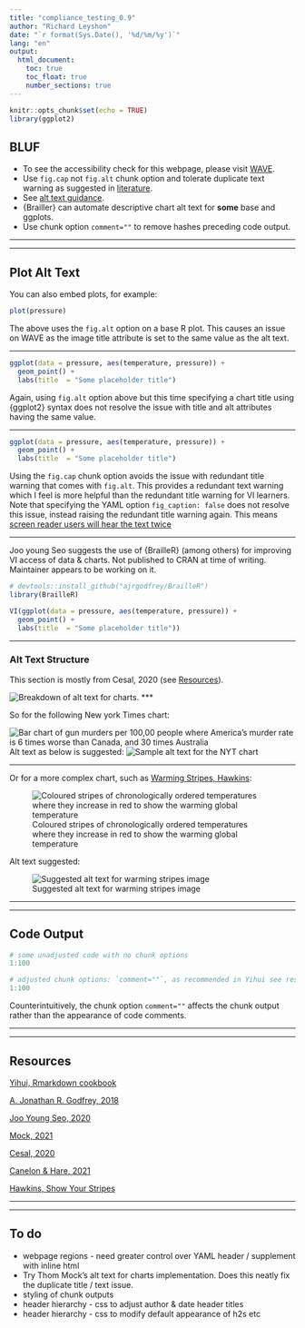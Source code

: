 ```yaml
---
title: "compliance_testing_0.9"
author: "Richard Leyshon"
date: "`r format(Sys.Date(), '%d/%m/%y')`"
lang: "en"
output:
  html_document:
    toc: true
    toc_float: true
    number_sections: true
---
```




```r
knitr::opts_chunk$set(echo = TRUE)
library(ggplot2)
```

## BLUF

* To see the accessibility check for this webpage, please visit [WAVE](https://wave.webaim.org/report#/https://datasciencecampus.github.io/DSCA_WCAG-2.1-Compliance/).  
* Use `fig.cap` not `fig.alt` chunk option and tolerate duplicate text warning as suggested in [literature](#res).  
* See [alt text guidance](#alt-guide).  
* {Brailler} can automate descriptive chart alt text for **some** base and ggplots.  
* Use chunk option `comment=""` to remove hashes preceding code output.

***
***

## Plot Alt Text

You can also embed plots, for example:

```r
plot(pressure)
```

The above uses the `fig.alt` option on a base R plot. This causes an issue on WAVE as the image title attribute is set to the same value as the alt text.

***

```r

ggplot(data = pressure, aes(temperature, pressure)) +
  geom_point() +
  labs(title  = "Some placeholder title")
```

Again, using `fig.alt` option above but this time specifying a chart title using {ggplot2} syntax does not resolve the issue with title and alt attributes having the same value. 

***

```r

ggplot(data = pressure, aes(temperature, pressure)) +
  geom_point() +
  labs(title  = "Some placeholder title")
```

Using the `fig.cap` chunk option avoids the issue with redundant title warning that comes with `fig.alt`. This provides a redundant text warning which I feel is more helpful than the redundant title warning for VI learners. Note that specifying the YAML option `fig_caption: false` does not resolve this issue, instead raising the redundant title warning again. This means [screen reader users will hear the text twice](https://r-resources.massey.ac.nz/rmarkdown/)

***

Joo young Seo suggests the use of {BrailleR} (among others) for improving VI access of data & charts. Not published to CRAN at time of writing. Maintainer appears to be working on it.

```r
# devtools::install_github("ajrgodfrey/BrailleR")
library(BrailleR)
```

```r

VI(ggplot(data = pressure, aes(temperature, pressure)) +
  geom_point() +
  labs(title  = "Some placeholder title"))
```

***

### Alt Text Structure {#alt-guide}

This section is mostly from Cesal, 2020 (see [Resources](#res)).

![Breakdown of alt text for charts.](../images/chart_alt.jpg)
***

So for the following New york Times chart:

![Bar chart of gun murders per 100,00 people where America's murder rate is 6 times worse than Canada, and 30 times Australia](../images/nyt_chart.jpg)
Alt text as below is suggested:
![Sample alt text for the NYT chart](../images/alt_example.jpg)

***

Or for a more complex chart, such as [Warming Stripes, Hawkins](#res):

![Coloured stripes of chronologically ordered temperatures where they increase in red to show the warming global temperature](../images/_stripes_GLOBE---1850-2020-MO.png)

Alt text suggested:

![Suggested alt text for warming stripes image](../images/alt_example_complex.jpg)

***
***

## Code Output

```r
# some unadjusted code with no chunk options
1:100
```

```r
# adjusted chunk options: `comment=""`, as recommended in Yihui see resources section.
1:100
```
Counterintuitively, the chunk option `comment=""` affects the chunk output rather than the appearance of code comments.

***
***

## Resources {#res}

[Yihui, Rmarkdown cookbook](https://bookdown.org/yihui/rmarkdown-cookbook/html-accessibility.html)

[A. Jonathan R. Godfrey, 2018](https://r-resources.massey.ac.nz/rmarkdown/)

[Joo Young Seo, 2020](https://jooyoungseo.com/post/ds4blind/)

[Mock, 2021](https://themockup.blog/posts/2021-04-01-three-years-of-tidytuesday/#alt-text-for-graphs)

[Cesal, 2020](https://medium.com/nightingale/writing-alt-text-for-data-visualization-2a218ef43f81)

[Canelon & Hare, 2021](https://silvia.rbind.io/talk/2021-05-04-data-viz-accessibility/)

[Hawkins, Show Your Stripes](https://showyourstripes.info/)

***
***

## To do

* webpage regions - need greater control over YAML header / supplement with inline html  
* Try Thom Mock's alt text for charts implementation. Does this neatly fix the duplicate title / text issue.  
* styling of chunk outputs
* header hierarchy - css to adjust author & date header titles
* header hierarchy - css to modify default appearance of h2s etc

